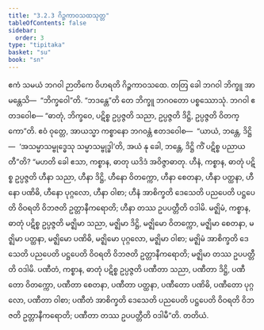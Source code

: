 ```yaml
---
title: "3.2.3 ဂိဉ္ဇကာဝသထသုတ္တ"
tableOfContents: false
sidebar:
  order: 3
type: "tipitaka"
basket: "su"
book: "sn"
---
```



<DynamicBreadcrumb />

<Division number="97" book="sn" e="ch" v="18" p="295">

<Paragraph number="700" book="sn">
ဧကံ သမယံ ဘဂဝါ ဉာတိကေ ဝိဟရတိ ဂိဉ္ဇကာဝသထေ. တတြ ခေါ ဘဂဝါ ဘိက္ခူ အာမန္တေသိ—  “ဘိက္ခဝေါ”တိ. “ဘဒန္တေ”တိ တေ ဘိက္ခူ ဘဂဝတော ပစ္စဿောသုံ. ဘဂဝါ ဧတဒဝေါစ—
</Paragraph>

<Paragraph number="701" book="sn">
“ဓာတုံ, ဘိက္ခဝေ, ပဋိစ္စ ဥပ္ပဇ္ဇတိ သညာ, ဥပ္ပဇ္ဇတိ ဒိဋ္ဌိ, ဥပ္ပဇ္ဇတိ ဝိတက္ကော”တိ. ဧဝံ ဝုတ္တေ, အာယသ္မာ ကစ္စာနော ဘဂဝန္တံ ဧတဒဝေါစ—  “ယာယံ, ဘန္တေ, ဒိဋ္ဌိ—  ‘အသမ္မာသမ္ဗုဒ္ဓေသု သမ္မာသမ္ဗုဒ္ဓါ’တိ, အယံ နု ခေါ, ဘန္တေ, ဒိဋ္ဌိ ကိံ ပဋိစ္စ ပညာယတီ”တိ?
</Paragraph>

<Paragraph number="702" book="sn">
“မဟတိ ခေါ ဧသာ, ကစ္စာန, ဓာတု ယဒိဒံ အဝိဇ္ဇာဓာတု. ဟီနံ, ကစ္စာန, ဓာတုံ ပဋိစ္စ ဥပ္ပဇ္ဇတိ ဟီနာ သညာ, ဟီနာ ဒိဋ္ဌိ, ဟီနော ဝိတက္ကော, ဟီနာ စေတနာ, ဟီနာ ပတ္ထနာ, ဟီနော ပဏိဓိ, ဟီနော ပုဂ္ဂလော, ဟီနာ ဝါစာ; ဟီနံ အာစိက္ခတိ ဒေသေတိ ပညပေတိ ပဋ္ဌပေတိ ဝိဝရတိ ဝိဘဇတိ ဥတ္တာနီကရောတိ; ဟီနာ တဿ ဥပပတ္တီတိ ဝဒါမိ.
</Paragraph>

<Paragraph number="703" book="sn">
မဇ္ဈိမံ, ကစ္စာန, ဓာတုံ ပဋိစ္စ ဥပ္ပဇ္ဇတိ မဇ္ဈိမာ သညာ, မဇ္ဈိမာ ဒိဋ္ဌိ, မဇ္ဈိမော ဝိတက္ကော, မဇ္ဈိမာ စေတနာ, မဇ္ဈိမာ ပတ္ထနာ, မဇ္ဈိမော ပဏိဓိ, မဇ္ဈိမော ပုဂ္ဂလော, မဇ္ဈိမာ ဝါစာ; မဇ္ဈိမံ အာစိက္ခတိ ဒေသေတိ ပညပေတိ ပဋ္ဌပေတိ ဝိဝရတိ ဝိဘဇတိ ဥတ္တာနီကရောတိ; မဇ္ဈိမာ တဿ ဥပပတ္တီတိ ဝဒါမိ.
</Paragraph>

<Paragraph number="704" book="sn">
ပဏီတံ, ကစ္စာန, ဓာတုံ ပဋိစ္စ ဥပ္ပဇ္ဇတိ ပဏီတာ သညာ, ပဏီတာ ဒိဋ္ဌိ, ပဏီတော ဝိတက္ကော, ပဏီတာ စေတနာ, ပဏီတာ ပတ္ထနာ, ပဏီတော ပဏိဓိ, ပဏီတော ပုဂ္ဂလော, ပဏီတာ ဝါစာ; ပဏီတံ အာစိက္ခတိ ဒေသေတိ ပညပေတိ ပဋ္ဌပေတိ ဝိဝရတိ ဝိဘဇတိ ဥတ္တာနီကရောတိ; ပဏီတာ တဿ ဥပပတ္တီတိ ဝဒါမီ”တိ.

</Paragraph>
</Division>

<Paragraph number="705" type="center" book="sn">
တတိယံ.
</Paragraph>